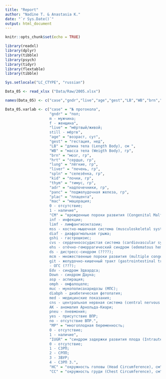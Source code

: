 ```yaml
---
title: "Report"
author: "Nadine T. & Anastasia K."
date: "`r Sys.Date()`"
output: html_document
---
```


```r
knitr::opts_chunk$set(echo = TRUE)
```


```r
library(readxl)
library(dplyr)
library(tibble)
library(psych)
library(tidyr)
library(flextable)
library(tibble)

Sys.setlocale("LC_CTYPE", "russian")
```

```r
Data_05 <- read_xlsx ("Data/Raw/2005.xlsx")
```


```r
names(Data_05) <- c("case","gndr","live","age","gest","LB","WB","brn","hrt","lung","liver","spln","kid","thym","adr","panc","plac","mac","CM","MP","IUGR","HC","CC")

Data_05.varlab <- c("case" = "№ протокола",
                    "gndr" = "пол;
                    m - мужчина;
                    f - женщина",
                    "live" = "мёртвый/живой;
                    still - мёртв",
                    "age" = "возраст, сут",
                    "gest" = "гестация, нед",
                    "LB" = "длина тела (Length Body), см ",
                    "WB" = "масса тела (Weigth Body), гр",
                    "brn" = "мозг, гр",
                    "hrt" = "сердце, гр",
                    "lung" = "лёгкие, гр",
                    "liver" = "печень, гр",
                    "spln" = "селезёнка, гр",
                    "kid" = "почки, гр",
                    "thym" = "тимус, гр",
                    "adr" = "надпочечники, гр",
                    "panc" = "поджелудочная железа, гр",
                    "plac" = "плацента",
                    "mac" = "мацерация;
                    0 - отсутствие;
                    1 - наличие",
                    "CM" = "врожденные пороки развития (Congenital Malformation);
                    inf - инфекции;
                    limf - лимфангиоэктазии;
                    mss - костно-мышечная система (musculoskeletal system);
                    diaf - диафрагмальная грыжа;
                    gshi - гастрошизис;
                    cvs - сердечнососудистая система (cardiovascular system);
                    ehs - отёчно-геморрагический синдром (edematous hemorrhagic syndrome);
                    ds - дистресс-синдром (????);
                    mcm - множественные пороки развития (multiple congenital malformations);
                    git - желудочно-кишечный тракт (gastrointestinal tract);
                    - ОГС (???);
                    Edv - синдром Эдвардса;
                    Down - синдром Дауна;
                    asp - аспирация;
                    omph - омфалоцеле;
                    muc - мукополисахаридозы (МПС);
                    diabph - диабетическая фетопатия;
                    med - медицинские показания;
                    cns - центральная нервная система (central nervous system);
                    AK - аномалия Арнольда-Киари;
                    pneu - пневмония;
                    yes - присутствие ВПР;
                    no - отсутствие ВПР.",
                    "MP" = "многоплодная беременность;
                    0 - отсутствие;
                    1 - наличие",
                    "IUGR" = "синдром задержки развития плода (Intrauterine Growth Restriction);
                    0 - отсутствие;
                    1 - СЗРП;
                    2 - СРПП;
                    3 - ЗВУР;
                    4 - СЗРП 3.",
                    "НС" = "окружность головы (Head Circumference), см",
                    "CC" = "окружность груди (Chest Circumference), см")
```

